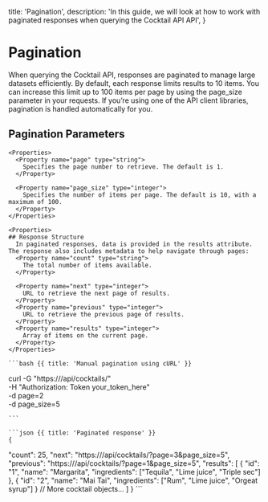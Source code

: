   title: 'Pagination',
  description:
    'In this guide, we will look at how to work with paginated responses when querying the Cocktail API API',
}

# Pagination

When querying the Cocktail API, responses are paginated to manage large datasets efficiently. By default, each response limits results to 10 items. You can increase this limit up to 100 items per page by using the page_size parameter in your requests. If you’re using one of the API client libraries, pagination is handled automatically for you.
## Pagination Parameters

<Row>
  <Col>

    <Properties>
      <Property name="page" type="string">
        Specifies the page number to retrieve. The default is 1.
      </Property>

      <Property name="page_size" type="integer">
        Specifies the number of items per page. The default is 10, with a maximum of 100.
      </Property>
    </Properties>
    
    <Properties>
    ## Response Structure
      In paginated responses, data is provided in the results attribute. The response also includes metadata to help navigate through pages:
      <Property name="count" type="string">
        The total number of items available.
      </Property>

      <Property name="next" type="integer">
        URL to retrieve the next page of results.
      </Property>
      <Property name="previous" type="integer">
        URL to retrieve the previous page of results.
      </Property>
      <Property name="results" type="integer">
        Array of items on the current page.
      </Property>
    </Properties>

  </Col>
  <Col>

    ```bash {{ title: 'Manual pagination using cURL' }}
   curl -G "https://<your-deployment-url>/api/cocktails/" \
     -H "Authorization: Token your_token_here" \
     -d page=2 \
     -d page_size=5

    ```

    ```json {{ title: 'Paginated response' }}
    {
  "count": 25,
  "next": "https://<your-deployment-url>/api/cocktails/?page=3&page_size=5",
  "previous": "https://<your-deployment-url>/api/cocktails/?page=1&page_size=5",
  "results": [
    {
      "id": "1",
      "name": "Margarita",
      "ingredients": ["Tequila", "Lime juice", "Triple sec"]
    },
    {
      "id": "2",
      "name": "Mai Tai",
      "ingredients": ["Rum", "Lime juice", "Orgeat syrup"]
    }
    // More cocktail objects...
  ]
}
    ```

  </Col>
</Row>

